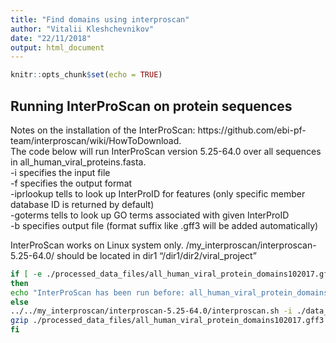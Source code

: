 ```yaml
---
title: "Find domains using interproscan"
author: "Vitalii Kleshchevnikov"
date: "22/11/2018"
output: html_document
---
```


```r
knitr::opts_chunk$set(echo = TRUE)
```

## Running InterProScan on protein sequences

Notes on the installation of the InterProScan: https://github.com/ebi-pf-team/interproscan/wiki/HowToDownload.  
The code below will run InterProScan version 5.25-64.0 over all sequences in all_human_viral_proteins.fasta.   
-i specifies the input file  
-f specifies the output format  
-iprlookup tells to look up InterProID for features (only specific member database ID is returned by default)  
-goterms tells to look up GO terms associated with given InterProID  
-b specifies output file (format suffix like .gff3 will be added automatically)  

InterProScan works on Linux system only. /my_interproscan/interproscan-5.25-64.0/ should be located in dir1 "/dir1/dir2/viral_project"   

```bash
if [ -e ./processed_data_files/all_human_viral_protein_domains102017.gff3.gz ]
then
echo "InterProScan has been run before: all_human_viral_protein_domains102017.gff3.gz file exists"
else
../../my_interproscan/interproscan-5.25-64.0/interproscan.sh -i ./data_files/all_human_viral_proteins.fasta -f gff3 -iprlookup -goterms -b ./processed_data_files/all_human_viral_protein_domains102017
gzip ./processed_data_files/all_human_viral_protein_domains102017.gff3
fi
```
